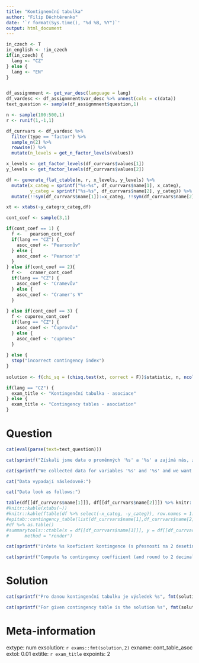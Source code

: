 ```yaml
---
title: "Kontignenční tabulka"
author: "Filip Děchtěrenko"
date: '`r format(Sys.time(), "%d %B, %Y")`'
output: html_document
---
```


```r
in_czech <- T
in_english <- !in_czech
if(in_czech) {
  lang <- "CZ"
} else {
  lang <- "EN"
}
```

```r

```

```r


df_assignmnent <- get_var_desc(language = lang)
df_vardesc <- df_assignmnent$var_desc %>% unnest(cols = c(data))
text_question <- sample(df_assignmnent$question,1)

n <- sample(100:500,1)
r <- runif(1,-1,1)

df_currvars <- df_vardesc %>% 
  filter(type == "factor") %>% 
  sample_n(2) %>% 
  rowwise() %>% 
  mutate(n_levels = get_n_factor_levels(values))

x_levels <- get_factor_levels(df_currvars$values[1])
y_levels <- get_factor_levels(df_currvars$values[2])

df <- generate_flat_ctable(n, r, x_levels, y_levels) %>% 
  mutate(x_categ = sprintf("%s-%s", df_currvars$name[1], x_categ),
         y_categ = sprintf("%s-%s", df_currvars$name[2], y_categ)) %>% 
  mutate(!!sym(df_currvars$name[1]):=x_categ, !!sym(df_currvars$name[2]):=y_categ)

xt <- xtabs(~y_categ+x_categ,df)

cont_coef <- sample(3,1)

if(cont_coef == 1) {
  f <-   pearson_cont_coef
  if(lang == "CZ") {
    asoc_coef <- "Pearsonův"
  } else {
    asoc_coef <- "Pearson's"
  }
} else if(cont_coef == 2){
  f <-   cramer_cont_coef
  if(lang == "CZ") {
    asoc_coef <- "Cramevův"
  } else {
    asoc_coef <- "Cramer's V"
  }
  
} else if(cont_coef == 3) {
  f <- cuporev_cont_coef
  if(lang == "CZ") {
    asoc_coef <- "Čuprovův"
  } else {
    asoc_coef <- "cuproev"
  }
  
} else {
  stop("incorrect contingency index")
}
  
solution <- f(chi_sq = (chisq.test(xt, correct = F))$statistic, n, ncol(xt), nrow(xt))

if(lang == "CZ") {
  exam_title <- "Kontingenční tabulka - asociace"
} else {
  exam_title <- "Contingency tables - asociation"
}
```

Question
========

```r
cat(eval(parse(text=text_question)))
```

```r
cat(sprintf("Získali jsme data o proměnných '%s' a '%s' a zajímá nás, zda je mezi těmito proměnnými vztah.", df_currvars$name[1], df_currvars$name[2]))
```

```r
cat(sprintf("We collected data for variables '%s' and '%s' and we want to inspect, whether there is a relationship between variables.", df_currvars$name[1], df_currvars$name[2]))
```



```r
cat("Data vypadají následovně:")
```

```r
cat("Data look as follows:")
```

```r

table(df[[df_currvars$name[1]]], df[[df_currvars$name[2]]]) %>% knitr::kable()
#knitr::kable(xtabs(~))
#knitr::kable(ftable(df %>% select(-x_categ, -y_categ)), row.names = 1:2)
#epitab::contingency_table(list(df_currvars$name[1],df_currvars$name[2]), df)
#df %>% as.table()
#summarytools::ctable(x = df[[df_currvars$name[1]]], y = df[[df_currvars$name[2]]],
#      method = "render")
```

```r
cat(sprintf("Určete %s koeficient kontingence (s přesností na 2 desetinná místa).", asoc_coef))
```

```r
cat(sprintf("Compute %s contingency coefficient (and round to 2 decimal places).", asoc_coef))
```

Solution
========
```r
cat(sprintf("Pro danou kontingenční tabulku je výsledek %s", fmt(solution,2)))
```


```r
cat(sprintf("For given contingency table is the solution %s", fmt(solution,2)))
```

Meta-information
================
extype: num
exsolution: `r exams::fmt(solution,2)`
exname: cont_table_asoc
extol: 0.01
extitle: `r exam_title`
expoints: 2
